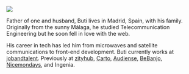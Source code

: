 

<Me>

![](/buti.jpg)

</Me>

Father of one and husband, Buti lives in Madrid, Spain, with his family. Originally from the sunny Málaga, he studied Telecommunication Engineering but he soon fell in love with the web.

His career in tech has led him from microwaves and satellite communications to front-end development.
Buti currently works at [jobandtalent][]. Previously at [zityhub][], [Carto][], [Audiense][], [BeBanjo][], [Nicemondays][], and Ingenia.

[jobandtalent]: https://jobandtalent.com
[zityhub]: https://zityhub.com
[Carto]: https://carto.com
[Audiense]: https://audiense.com
[BeBanjo]: https://bebanjo.com
[Nicemondays]: http://www.nicemondays.com/

